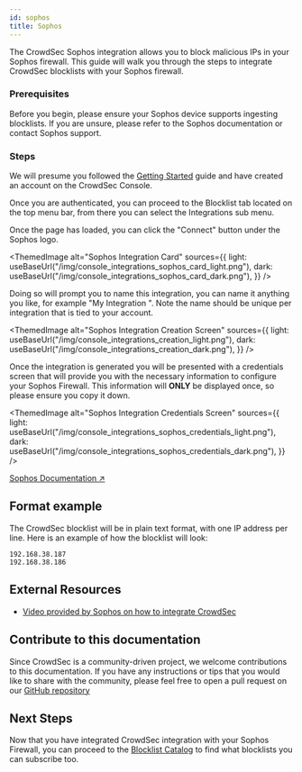 ```yaml
---
id: sophos
title: Sophos
---
```



The CrowdSec Sophos integration allows you to block malicious IPs in your Sophos firewall. This guide will walk you through the steps to integrate CrowdSec blocklists with your Sophos firewall.

### Prerequisites

Before you begin, please ensure your Sophos device supports ingesting blocklists. If you are unsure, please refer to the Sophos documentation or contact Sophos support.

### Steps

We will presume you followed the [Getting Started](integrations/intro.mdx) guide and have created an account on the CrowdSec Console.

Once you are authenticated, you can proceed to the Blocklist tab located on the top menu bar, from there you can select the Integrations sub menu.

Once the page has loaded, you can click the "Connect" button under the Sophos logo.

<ThemedImage
    alt="Sophos Integration Card"
    sources={{
        light: useBaseUrl("/img/console_integrations_sophos_card_light.png"),
        dark: useBaseUrl("/img/console_integrations_sophos_card_dark.png"),
    }}
/>

Doing so will prompt you to name this integration, you can name it anything you like, for example "My Integration ". Note the name should be unique per integration that is tied to your account.

<ThemedImage
    alt="Sophos Integration Creation Screen"
    sources={{
        light: useBaseUrl("/img/console_integrations_creation_light.png"),
        dark: useBaseUrl("/img/console_integrations_creation_dark.png"),
    }}
/>

Once the integration is generated you will be presented with a credentials screen that will provide you with the necessary information to configure your Sophos Firewall. This information will **ONLY** be displayed once, so please ensure you copy it down.

<ThemedImage
    alt="Sophos Integration Credentials Screen"
    sources={{
        light: useBaseUrl("/img/console_integrations_sophos_credentials_light.png"),
        dark: useBaseUrl("/img/console_integrations_sophos_credentials_dark.png"),
    }}
/>

[Sophos Documentation ↗️](https://docs.sophos.com/nsg/sophos-firewall/latest/Help/en-us/webhelp/onlinehelp/AdministratorHelp/ActiveThreatResponse/ConfigureFeeds/ThirdPartyThreatFeeds/index.html)

## Format example

The CrowdSec blocklist will be in plain text format, with one IP address per line. Here is an example of how the blocklist will look:

```
192.168.38.187
192.168.38.186
```

## External Resources

- [Video provided by Sophos on how to integrate CrowdSec](https://techvids.sophos.com/share/watch/2yEPSmMGQdhH4HnSXK9teU?autoplay=2&second=226.41)

## Contribute to this documentation

Since CrowdSec is a community-driven project, we welcome contributions to this documentation. If you have any instructions or tips that you would like to share with the community, please feel free to open a pull request on our [GitHub repository](https://github.com/crowdsecurity/crowdsec-docs)

## Next Steps

Now that you have integrated CrowdSec integration with your Sophos Firewall, you can proceed to the [Blocklist Catalog](console/blocklists/catalog.md) to find what blocklists you can subscribe too. 
